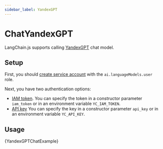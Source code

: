 ```yaml
---
sidebar_label: YandexGPT
---
```


# ChatYandexGPT

LangChain.js supports calling [YandexGPT](https://cloud.yandex.com/en/services/yandexgpt) chat model.

## Setup

First, you should [create service account](https://cloud.yandex.com/en/docs/iam/operations/sa/create) with the `ai.languageModels.user` role.

Next, you have two authentication options:

- [IAM token](https://cloud.yandex.com/en/docs/iam/operations/iam-token/create-for-sa).
    You can specify the token in a constructor parameter `iam_token` or in an environment variable `YC_IAM_TOKEN`.
- [API key](https://cloud.yandex.com/en/docs/iam/operations/api-key/create)
    You can specify the key in a constructor parameter `api_key` or in an environment variable `YC_API_KEY`.

## Usage

<CodeBlock language="typescript">{YandexGPTChatExample}</CodeBlock>
